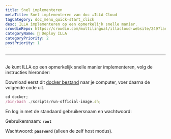 ```yaml
---
title: Snel implementeren
metaTitle: Snel implementeren van doc ★ILLA Cloud
tagCategory: doc_menu_quick-start_click
desc: ILLA implementeren op een opmerkelijk snelle manier.
crowdinRepo: https://crowdin.com/multilingual/illacloud-website/249?languages=nl&filter=basic&value=0
categoryName: 👷 Deploy ILLA
categoryPriority: 2
postPriority: 1
---
```


* * *

## <h2 hidden>Snel implementeren</h2>

Je kunt ILLA op een opmerkelijk snelle manier implementeren, volg de instructies hieronder:

Download eerst dit [docker bestand](https://github.com/illacloud/deploy-illa-manually/tree/main/docker) naar je computer, voer daarna de volgende code uit.

```jsx
cd docker;
/bin/bash ./scripts/run-official-image.sh;
```

En log in met de standaard gebruikersnaam en wachtwoord:

Gebruikersnaam: **`root`**

Wachtwoord: **`password`** (alleen de zelf host modus).
